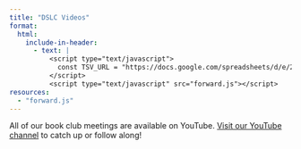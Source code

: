 ```yaml
---
title: "DSLC Videos"
format:
  html:
    include-in-header:
      - text: |
          <script type="text/javascript">
            const TSV_URL = "https://docs.google.com/spreadsheets/d/e/2PACX-1vSz2OM6l9NYafJp4SISUs8W8Kql2MUumFKxpg_GLtoaybuqBxI1l9MegNceSAgPRmCOqEoNhGxp504g/pub?gid=1409549687&single=true&output=tsv";
          </script>
          <script type="text/javascript" src="forward.js"></script>
resources:
  - "forward.js"
---
```


All of our book club meetings are available on YouTube.
[Visit our YouTube channel](https://www.youtube.com/@dslcvids) to catch up or follow along!
